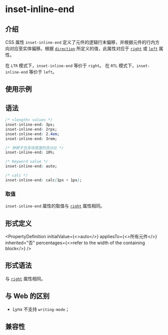 # inset-inline-end

## 介绍

CSS 属性 `inset-inline-end` 定义了元件的逻辑行末偏移，并根据元件的行内方向对应至实体偏移。根据 [`direction`](./direction) 所定义的值，此属性对应于 [`right`](./right) 或 [`left`](./left) 属性。

在 `LTR` 模式下，`inset-inline-end` 等价于 `right`。
在 `RTL` 模式下，`inset-inline-end` 等价于 `left`。

## 使用示例


<Go
  example="css-api"
  defaultFile="src/inset-inline-end/App.tsx"
  img="/assets/doc/css/inset-inline-end.jpg"
  entry="src/inset-inline-end"
  defaultEntryFile="dist/inset-inline-end.lynx.bundle"
/>

## 语法

```css
/* <length> values */
inset-inline-end: 3px;
inset-inline-end: 2rpx;
inset-inline-end: 2.4em;
inset-inline-end: 3rem;

/* 参照于包含块宽度的百分比 */
inset-inline-end: 10%;

/* Keyword value */
inset-inline-end: auto;

/* calc */
inset-inline-end: calc(1px + 1px);
```

### 取值

`inset-inline-end` 属性的取值与 [`right`](./right) 属性相同。

## 形式定义


<PropertyDefinition
  initialValue={<>auto</>}
  appliesTo={<>所有元件</>}
  inherited="否"
  percentages={<>refer to the width of the containing block</>}
/>

## 形式语法

与 [`right`](./right) 属性相同。

## 与 Web 的区别

- Lynx 不支持 `writing-mode`；

## 兼容性


<LegacyCompatTable metadata="css/properties/inset-inline-end" />

